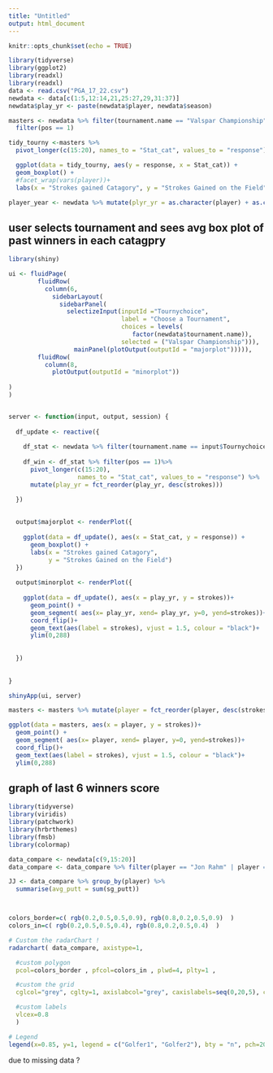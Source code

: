 ```yaml
---
title: "Untitled"
output: html_document
---
```


```r
knitr::opts_chunk$set(echo = TRUE)
```

```r
library(tidyverse)
library(ggplot2)
library(readxl)
library(readxl)
data <- read.csv("PGA_17_22.csv")
newdata <- data[c(1:5,12:14,21,25:27,29,31:37)]
newdata$play_yr <- paste(newdata$player, newdata$season)
```

```r
masters <- newdata %>% filter(tournament.name == "Valspar Championship") %>%
  filter(pos == 1)

tidy_tourny <-masters %>%
  pivot_longer(c(15:20), names_to = "Stat_cat", values_to = "response") 

  ggplot(data = tidy_tourny, aes(y = response, x = Stat_cat)) +
  geom_boxplot() +
  #facet_wrap(vars(player))+
  labs(x = "Strokes gained Catagory", y = "Strokes Gained on the Field")

```


```r
player_year <- newdata %>% mutate(plyr_yr = as.character(player) + as.character(season))
```

## user selects tournament and sees avg box plot of past winners in each catagpry
```r
library(shiny)

ui <- fluidPage(
        fluidRow(
          column(6,
            sidebarLayout(
              sidebarPanel(
                selectizeInput(inputId ="Tournychoice",
                               label = "Choose a Tournament",
                               choices = levels(
                                  factor(newdata$tournament.name)),
                               selected = ("Valspar Championship"))),
                  mainPanel(plotOutput(outputId = "majorplot"))))),
        fluidRow(
          column(8,
            plotOutput(outputId = "minorplot"))
  
)
)


server <- function(input, output, session) {
  
  df_update <- reactive({
    
    df_stat <- newdata %>% filter(tournament.name == input$Tournychoice) 
    
    df_win <- df_stat %>% filter(pos == 1)%>%
      pivot_longer(c(15:20), 
                   names_to = "Stat_cat", values_to = "response") %>%
      mutate(play_yr = fct_reorder(play_yr, desc(strokes))) 

  })
  
  
  output$majorplot <- renderPlot({
    
    ggplot(data = df_update(), aes(x = Stat_cat, y = response)) +
      geom_boxplot() +
      labs(x = "Strokes gained Catagory", 
           y = "Strokes Gained on the Field")
  })
  
  output$minorplot <- renderPlot({
    
    ggplot(data = df_update(), aes(x = play_yr, y = strokes))+
      geom_point() + 
      geom_segment( aes(x= play_yr, xend= play_yr, y=0, yend=strokes))+
      coord_flip()+
      geom_text(aes(label = strokes), vjust = 1.5, colour = "black")+
      ylim(0,288)
    
    
  })
  
  
}

shinyApp(ui, server)

```




```r
masters <- masters %>% mutate(player = fct_reorder(player, desc(strokes)))

ggplot(data = masters, aes(x = player, y = strokes))+
  geom_point() + 
  geom_segment( aes(x= player, xend= player, y=0, yend=strokes))+
  coord_flip()+
  geom_text(aes(label = strokes), vjust = 1.5, colour = "black")+
  ylim(0,288)

```

## graph of last 6 winners score 


```r
library(tidyverse)
library(viridis)
library(patchwork)
library(hrbrthemes)
library(fmsb)
library(colormap)

data_compare <- newdata[c(9,15:20)]
data_compare <- data_compare %>% filter(player == "Jon Rahm" | player == "Jordan Spieth")

JJ <- data_compare %>% group_by(player) %>%
  summarise(avg_putt = sum(sg_putt))



colors_border=c( rgb(0.2,0.5,0.5,0.9), rgb(0.8,0.2,0.5,0.9)  )
colors_in=c( rgb(0.2,0.5,0.5,0.4), rgb(0.8,0.2,0.5,0.4)  )

# Custom the radarChart !
radarchart( data_compare, axistype=1, 

  #custom polygon
  pcol=colors_border , pfcol=colors_in , plwd=4, plty=1 , 

  #custom the grid
  cglcol="grey", cglty=1, axislabcol="grey", caxislabels=seq(0,20,5), cglwd=1.1,

  #custom labels
  vlcex=0.8 
  )

# Legend
legend(x=0.85, y=1, legend = c("Golfer1", "Golfer2"), bty = "n", pch=20 , col=colors_border , text.col = "black", cex=0.9, pt.cex=1.6)
```
due to missing data ?
